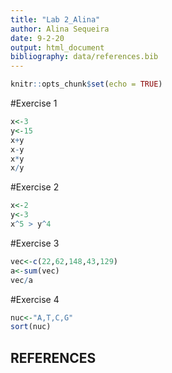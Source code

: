 ```yaml
---
title: "Lab 2_Alina"
author: Alina Sequeira
date: 9-2-20
output: html_document
bibliography: data/references.bib
---
```


```r
knitr::opts_chunk$set(echo = TRUE)
```

#Exercise 1
```r
x<-3
y<-15
x+y
x-y
x*y
x/y
```
#Exercise 2
```r
x<-2
y<-3
x^5 > y^4
```

#Exercise 3
```r
vec<-c(22,62,148,43,129)
a<-sum(vec)
vec/a
```

#Exercise 4
```r
nuc<-"A,T,C,G"
sort(nuc)
```

## REFERENCES
